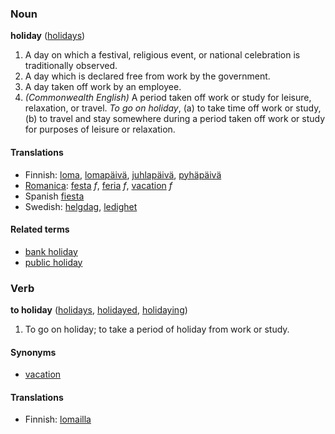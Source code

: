 ===Noun===
'''holiday''' ([[holiday]]s)
#A day on which a festival, religious event, or national celebration is traditionally observed.
#A day which is declared free from work by the government.
#A day taken off work by an employee.
#''(Commonwealth English)'' A period taken off work or study for leisure, relaxation, or travel. ''To go on holiday'', (a) to take time off work or study, (b) to travel and stay somewhere during a period taken off work or study for purposes of leisure or relaxation.

====Translations====

*Finnish: [[loma]], [[lomapäivä]], [[juhlapäivä]], [[pyhäpäivä]]
*[[Romanica]]: [[festa]] ''f'', [[feria]] ''f'', [[vacation]] ''f''
*Spanish [[fiesta]]
*Swedish: [[helgdag]], [[ledighet]]

====Related terms====
*[[bank holiday]]
*[[public holiday]]

===Verb===
'''to holiday''' ([[holidays]], [[holidayed]], [[holidaying]])

#To go on holiday; to take a period of holiday from work or study.

====Synonyms====
*[[vacation]]

====Translations====

*Finnish: [[lomailla]]